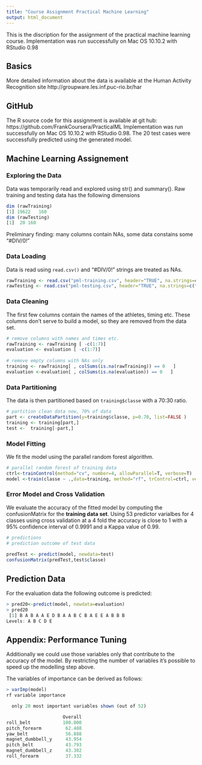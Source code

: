 ```yaml
---
title: "Course Assignment Practical Machine Learning"
output: html_document
---
```


This is the discription for the assignment of the practical machine learning course.
Implementation was run successfully on Mac OS 10.10.2 with RStudio 0.98


## Basics

More detailed information about the data is available at the Human Activity Recognition site
http://groupware.les.inf.puc-rio.br/har

## GitHub

The R source code for this assignment is available at git hub: 
https://github.com/FrankCoursera/PracticalML
Implementation was run successfully on Mac OS 10.10.2 with RStudio 0.98.
The 20 test cases were successfully predicted using the generated model.

## Machine Learning Assignement



### Exploring the Data

Data was temporarily read and explored using str() and summary().
Raw training and testing data has the following dimensions
 
```r
dim (rawTraining)
[1] 19622   160
dim (rawTesting)
[1]  20 160
```

Preliminary finding: many columns contain NAs, some data constains some "#DIV/0!"

 

### Data Loading

Data is read using `read.csv()` and "#DIV/0!" strings are treated as NAs.

```r
rawTraining <- read.csv("pml-training.csv", header="TRUE", na.strings=c("#DIV/0!") )
rawTesting <- read.csv("pml-testing.csv", header="TRUE", na.strings=c("#DIV/0!"))
```

### Data Cleaning

The first few columns contain the names of the athletes, timing etc. These columns don't serve to build a model, so they are removed from the data set.

```r
# remove columns with names and times etc.
rawTraining <- rawTraining [ -c(1:7)]
evaluation <- evaluation [ -c(1:7)]
        
# remove empty columns with NAs only
training <- rawTraining[ , colSums(is.na(rawTraining)) == 0   ]
evaluation <-evaluation[ , colSums(is.na(evaluation)) == 0   ]
```


### Data Partitioning

The data is then partitioned based on `training$classe` with a 70:30 ratio.

```r
# partition clean data now, 70% of data
part <- createDataPartition(y=training$classe, p=0.70, list=FALSE )
training <- training[part,]
test <-  training[-part,]
```


### Model Fitting

We fit the model using the parallel random forest algorithm. 

```r
# parallel random forest of training data        
ctrl<-trainControl(method="cv", number=4, allowParallel=T, verbose=T)
model <-train(classe ~ .,data=training, method="rf", trControl=ctrl, verbose=F)
```


### Error Model and Cross Validation

We evaluate the accuracy of the fitted model by computing the confusionMatrix for the **training data set**.
Using 53 predictor varialbes for 4 classes using cross validation at a 4 fold the accuracy is close to 1 with a 95% confidence interval of 0.9991 and a Kappa value of 0.99.

```r
# predictions
# prediction outcome of test data
        
predTest <- predict(model, newdata=test)
confusionMatrix(predTest,test$classe)
```

## Prediction Data

For the evaluation data the following outcome is predicted:

```r
> pred20<-predict(model, newdata=evaluation)
> pred20
 [1] B A B A A E D B A A B C B A E E A B B B
Levels: A B C D E
```



## Appendix: Performance Tuning

Additionally we could use those variables only that contribute to the accuracy of the model. By restricting the number of variables it's possible to speed up the modelling step above.

The variables of importance can be derived as follows:

```r
> varImp(model)
rf variable importance

  only 20 most important variables shown (out of 52)

                     Overall
roll_belt            100.000
pitch_forearm         62.488
yaw_belt              56.888
magnet_dumbbell_y     43.954
pitch_belt            43.793
magnet_dumbbell_z     43.302
roll_forearm          37.332
```

